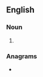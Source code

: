==English==

===Noun===
{{head|en|noun form}}

# {{plural of|hovel|lang=en}}

===Anagrams===
* {{anagrams|en|a=ehlosv|shovel}}